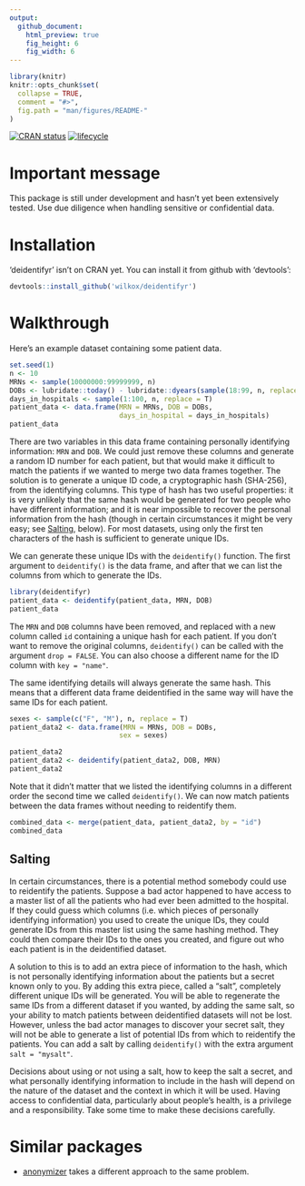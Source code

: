 ```yaml
---
output: 
  github_document:
    html_preview: true
    fig_height: 6
    fig_width: 6
---
```


```r
library(knitr)
knitr::opts_chunk$set(
  collapse = TRUE,
  comment = "#>",
  fig.path = "man/figures/README-"
)
```

[![CRAN status](https://www.r-pkg.org/badges/version/deidentifyr)](https://cran.r-project.org/package=deidentifyr)
[![lifecycle](https://img.shields.io/badge/lifecycle-experimental-orange.svg)](https://www.tidyverse.org/lifecycle/#experimental)

# Important message

This package is still under development and hasn't yet been extensively tested. Use due diligence when handling sensitive or confidential data.

# Installation

'deidentifyr' isn't on CRAN yet. You can install it from github with 'devtools':

```r
devtools::install_github('wilkox/deidentifyr')
```

# Walkthrough

Here's an example dataset containing some patient data.

```r
set.seed(1)
n <- 10
MRNs <- sample(10000000:99999999, n)
DOBs <- lubridate::today() - lubridate::dyears(sample(18:99, n, replace = T))
days_in_hospitals <- sample(1:100, n, replace = T)
patient_data <- data.frame(MRN = MRNs, DOB = DOBs, 
                           days_in_hospital = days_in_hospitals)
patient_data
```

There are two variables in this data frame containing personally identifying information: `MRN` and `DOB`. We could just remove these columns and generate a random ID number for each patient, but that would make it difficult to match the patients if we wanted to merge two data frames together. The solution is to generate a unique ID code, a cryptographic hash (SHA-256), from the identifying columns. This type of hash has two useful properties: it is very unlikely that the same hash would be generated for two people who have different information; and it is near impossible to recover the personal information from the hash (though in certain circumstances it might be very easy; see [Salting](#salting), below). For most datasets, using only the first ten characters of the hash is sufficient to generate unique IDs.

We can generate these unique IDs with the `deidentify()` function. The first argument to `deidentify()` is the data frame, and after that we can list the columns from which to generate the IDs.

```r
library(deidentifyr)
patient_data <- deidentify(patient_data, MRN, DOB)
patient_data
```

The `MRN` and `DOB` columns have been removed, and replaced with a new column called `id` containing a unique hash for each patient. If you don't want to remove the original columns, `deidentify()` can be called with the argument `drop = FALSE`. You can also choose a different name for the ID column with `key = "name"`.

The same identifying details will always generate the same hash. This means that a different data frame deidentified in the same way will have the same IDs for each patient.

```r
sexes <- sample(c("F", "M"), n, replace = T)
patient_data2 <- data.frame(MRN = MRNs, DOB = DOBs, 
                           sex = sexes)
```

```r
patient_data2
patient_data2 <- deidentify(patient_data2, DOB, MRN)
patient_data2
```

Note that it didn't matter that we listed the identifying columns in a different order the second time we called `deidentify()`. We can now match patients between the data frames without needing to reidentify them.

```r
combined_data <- merge(patient_data, patient_data2, by = "id")
combined_data
```

## Salting

In certain circumstances, there is a potential method somebody could use to reidentify the patients. Suppose a bad actor happened to have access to a master list of all the patients who had ever been admitted to the hospital. If they could guess which columns (i.e. which pieces of personally identifying information) you used to create the unique IDs, they could generate IDs from this master list using the same hashing method. They could then compare their IDs to the ones you created, and figure out who each patient is in the deidentified dataset.

A solution to this is to add an extra piece of information to the hash, which is not personally identifying information about the patients but a secret known only to you. By adding this extra piece, called a "salt", completely different unique IDs will be generated. You will be able to regenerate the same IDs from a different dataset if you wanted, by adding the same salt, so your ability to match patients between deidentified datasets will not be lost. However, unless the bad actor manages to discover your secret salt, they will not be able to generate a list of potential IDs from which to reidentify the patients. You can add a salt by calling `deidentify()` with the extra argument `salt = "mysalt"`.

Decisions about using or not using a salt, how to keep the salt a secret, and what personally identifying information to include in the hash will depend on the nature of the dataset and the context in which it will be used. Having access to confidential data, particularly about people's health, is a privilege and a responsibility. Take some time to make these decisions carefully.

# Similar packages

* [anonymizer](https://github.com/paulhendricks/anonymizer) takes a different approach to the same problem.
